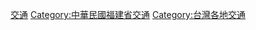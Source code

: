 {{Catnav|頁面分類|地理|...|中國島嶼|中國各省島嶼|福建島嶼|福建海島縣|金門縣}}
{{Catnav|頁面分類|地理|...|中華民國行政區劃|中華民國各省行政區劃|中華民國福建省行政區劃|中華民國福建省縣份|金門縣}}
{{Catnav|頁面分類|社會|...|亞洲交通|亞洲各國交通|中国交通|中國各省交通|福建交通}}
{{catmore|金門縣#交通|金門縣交通}}

[[Category:金門縣|交通]]
[[Category:中華民國福建省交通|Category:中華民國福建省交通]]
[[Category:台灣各地交通|Category:台灣各地交通]]